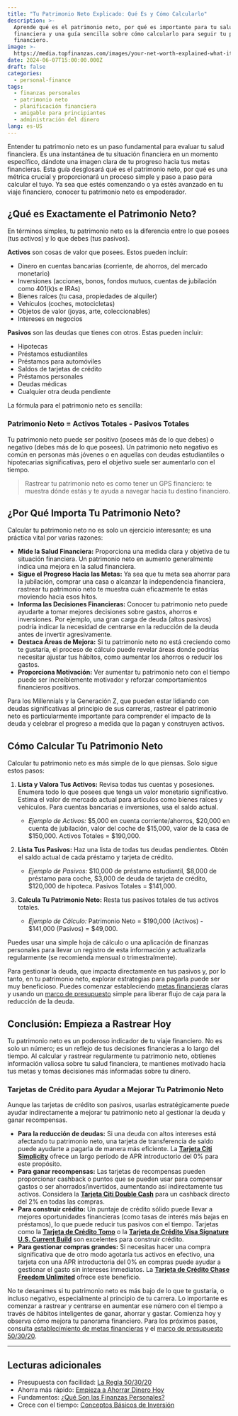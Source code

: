 ```yaml
---
title: "Tu Patrimonio Neto Explicado: Qué Es y Cómo Calcularlo"
description: >-
  Aprende qué es el patrimonio neto, por qué es importante para tu salud
  financiera y una guía sencilla sobre cómo calcularlo para seguir tu progreso
  financiero.
image: >-
  https://media.topfinanzas.com/images/your-net-worth-explained-what-it-is-and-how-to-calculate-it.webp
date: 2024-06-07T15:00:00.000Z
draft: false
categories:
  - personal-finance
tags:
  - finanzas personales
  - patrimonio neto
  - planificación financiera
  - amigable para principiantes
  - administración del dinero
lang: es-US
---
```


Entender tu patrimonio neto es un paso fundamental para evaluar tu salud financiera. Es una instantánea de tu situación financiera en un momento específico, dándote una imagen clara de tu progreso hacia tus metas financieras. Esta guía desglosará qué es el patrimonio neto, por qué es una métrica crucial y proporcionará un proceso simple y paso a paso para calcular el tuyo. Ya sea que estés comenzando o ya estés avanzado en tu viaje financiero, conocer tu patrimonio neto es empoderador.

## ¿Qué es Exactamente el Patrimonio Neto?

En términos simples, tu patrimonio neto es la diferencia entre lo que posees (tus activos) y lo que debes (tus pasivos).

**Activos** son cosas de valor que posees. Estos pueden incluir:

- Dinero en cuentas bancarias (corriente, de ahorros, del mercado monetario)
- Inversiones (acciones, bonos, fondos mutuos, cuentas de jubilación como 401(k)s e IRAs)
- Bienes raíces (tu casa, propiedades de alquiler)
- Vehículos (coches, motocicletas)
- Objetos de valor (joyas, arte, coleccionables)
- Intereses en negocios

**Pasivos** son las deudas que tienes con otros. Estas pueden incluir:

- Hipotecas
- Préstamos estudiantiles
- Préstamos para automóviles
- Saldos de tarjetas de crédito
- Préstamos personales
- Deudas médicas
- Cualquier otra deuda pendiente

La fórmula para el patrimonio neto es sencilla:

### Patrimonio Neto = Activos Totales - Pasivos Totales

Tu patrimonio neto puede ser positivo (posees más de lo que debes) o negativo (debes más de lo que posees). Un patrimonio neto negativo es común en personas más jóvenes o en aquellas con deudas estudiantiles o hipotecarias significativas, pero el objetivo suele ser aumentarlo con el tiempo.

> Rastrear tu patrimonio neto es como tener un GPS financiero: te muestra dónde estás y te ayuda a navegar hacia tu destino financiero.

## ¿Por Qué Importa Tu Patrimonio Neto?

Calcular tu patrimonio neto no es solo un ejercicio interesante; es una práctica vital por varias razones:

- **Mide la Salud Financiera:** Proporciona una medida clara y objetiva de tu situación financiera. Un patrimonio neto en aumento generalmente indica una mejora en la salud financiera.
- **Sigue el Progreso Hacia las Metas:** Ya sea que tu meta sea ahorrar para la jubilación, comprar una casa o alcanzar la independencia financiera, rastrear tu patrimonio neto te muestra cuán eficazmente te estás moviendo hacia esos hitos.
- **Informa las Decisiones Financieras:** Conocer tu patrimonio neto puede ayudarte a tomar mejores decisiones sobre gastos, ahorros e inversiones. Por ejemplo, una gran carga de deuda (altos pasivos) podría indicar la necesidad de centrarse en la reducción de la deuda antes de invertir agresivamente.
- **Destaca Áreas de Mejora:** Si tu patrimonio neto no está creciendo como te gustaría, el proceso de cálculo puede revelar áreas donde podrías necesitar ajustar tus hábitos, como aumentar los ahorros o reducir los gastos.
- **Proporciona Motivación:** Ver aumentar tu patrimonio neto con el tiempo puede ser increíblemente motivador y reforzar comportamientos financieros positivos.

Para los Millennials y la Generación Z, que pueden estar lidiando con deudas significativas al principio de sus carreras, rastrear el patrimonio neto es particularmente importante para comprender el impacto de la deuda y celebrar el progreso a medida que la pagan y construyen activos.

## Cómo Calcular Tu Patrimonio Neto

Calcular tu patrimonio neto es más simple de lo que piensas. Solo sigue estos pasos:

1. **Lista y Valora Tus Activos:** Revisa todas tus cuentas y posesiones. Enumera todo lo que posees que tenga un valor monetario significativo. Estima el valor de mercado actual para artículos como bienes raíces y vehículos. Para cuentas bancarias e inversiones, usa el saldo actual.
   - _Ejemplo de Activos:_ $5,000 en cuenta corriente/ahorros, $20,000 en cuenta de jubilación, valor del coche de $15,000, valor de la casa de $150,000. Activos Totales = $190,000.

2. **Lista Tus Pasivos:** Haz una lista de todas tus deudas pendientes. Obtén el saldo actual de cada préstamo y tarjeta de crédito.
   - _Ejemplo de Pasivos:_ $10,000 de préstamo estudiantil, $8,000 de préstamo para coche, $3,000 de deuda de tarjeta de crédito, $120,000 de hipoteca. Pasivos Totales = $141,000.

3. **Calcula Tu Patrimonio Neto:** Resta tus pasivos totales de tus activos totales.
   - _Ejemplo de Cálculo:_ Patrimonio Neto = $190,000 (Activos) - $141,000 (Pasivos) = $49,000.

Puedes usar una simple hoja de cálculo o una aplicación de finanzas personales para llevar un registro de esta información y actualizarla regularmente (se recomienda mensual o trimestralmente).

Para gestionar la deuda, que impacta directamente en tus pasivos y, por lo tanto, en tu patrimonio neto, explorar estrategias para pagarla puede ser muy beneficioso. Puedes comenzar estableciendo [metas financieras](/finanzas-personales/estableciendo-metas-financieras-una-guia-para-principiantes-para-planificar-tu-futuro) claras y usando un [marco de presupuesto](/finanzas-personales/la-regla-503020-explicada-un-presupuesto-sencillo-que-realmente-funciona) simple para liberar flujo de caja para la reducción de la deuda.

## Conclusión: Empieza a Rastrear Hoy

Tu patrimonio neto es un poderoso indicador de tu viaje financiero. No es solo un número; es un reflejo de tus decisiones financieras a lo largo del tiempo. Al calcular y rastrear regularmente tu patrimonio neto, obtienes información valiosa sobre tu salud financiera, te mantienes motivado hacia tus metas y tomas decisiones más informadas sobre tu dinero.

<AdZone id="us_site_4" />

### Tarjetas de Crédito para Ayudar a Mejorar Tu Patrimonio Neto

Aunque las tarjetas de crédito son pasivos, usarlas estratégicamente puede ayudar indirectamente a mejorar tu patrimonio neto al gestionar la deuda y ganar recompensas.

- **Para la reducción de deudas:** Si una deuda con altos intereses está afectando tu patrimonio neto, una tarjeta de transferencia de saldo puede ayudarte a pagarla de manera más eficiente. La [**Tarjeta Citi Simplicity**](/soluciones-financieras/beneficios-de-la-tarjeta-de-credito-citi-simplicity-sin-cargos-por-pago-tardio-o-penalizaciones) ofrece un largo período de APR introductorio del 0% para este propósito.
- **Para ganar recompensas:** Las tarjetas de recompensas pueden proporcionar cashback o puntos que se pueden usar para compensar gastos o ser ahorrados/invertidos, aumentando así indirectamente tus activos. Considera la [**Tarjeta Citi Double Cash**](/soluciones-financieras/beneficios-de-la-tarjeta-de-credito-citi-double-cash-2-cashback-en-todas-tus-compras) para un cashback directo del 2% en todas las compras.
- **Para construir crédito:** Un puntaje de crédito sólido puede llevar a mejores oportunidades financieras (como tasas de interés más bajas en préstamos), lo que puede reducir tus pasivos con el tiempo. Tarjetas como la [**Tarjeta de Crédito Tomo**](/soluciones-financieras/beneficios-de-la-tarjeta-de-credito-tomo-construye-credito-gana-recompensas-sin-comisiones) o la [**Tarjeta de Crédito Visa Signature U.S. Current Build**](/soluciones-financieras/beneficios-de-la-tarjeta-de-credito-visa-signature-us-current-build) son excelentes para construir crédito.
- **Para gestionar compras grandes:** Si necesitas hacer una compra significativa que de otro modo agotaría tus activos en efectivo, una tarjeta con una APR introductoria del 0% en compras puede ayudar a gestionar el gasto sin intereses inmediatos. La [**Tarjeta de Crédito Chase Freedom Unlimited**](/soluciones-financieras/beneficios-de-la-tarjeta-de-credito-chase-freedom-unlimited-cashback-ilimitado-y-mas) ofrece este beneficio.

No te desanimes si tu patrimonio neto es más bajo de lo que te gustaría, o incluso negativo, especialmente al principio de tu carrera. Lo importante es comenzar a rastrear y centrarse en aumentar ese número con el tiempo a través de hábitos inteligentes de ganar, ahorrar y gastar. Comienza hoy y observa cómo mejora tu panorama financiero. Para los próximos pasos, consulta [establecimiento de metas financieras](/finanzas-personales/estableciendo-metas-financieras-una-guia-para-principiantes-para-planificar-tu-futuro) y el [marco de presupuesto 50/30/20](/finanzas-personales/la-regla-503020-explicada-un-presupuesto-sencillo-que-realmente-funciona).

---

## Lecturas adicionales

- Presupuesta con facilidad: [La Regla 50/30/20](/finanzas-personales/la-regla-503020-explicada-un-presupuesto-sencillo-que-realmente-funciona)
- Ahorra más rápido: [Empieza a Ahorrar Dinero Hoy](/finanzas-personales/maneras-sencillas-de-empezar-a-ahorrar-dinero-hoy-incluso-con-un-presupuesto-ajustado)
- Fundamentos: [¿Qué Son las Finanzas Personales?](/finanzas-personales/que-son-las-finanzas-personales-y-por-que-importan)
- Crece con el tiempo: [Conceptos Básicos de Inversión](/finanzas-personales/los-conceptos-basicos-de-la-inversion-como-empezar-sin-ser-un-experto)
